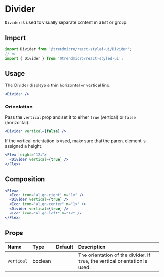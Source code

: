 # Divider

`Divider` is used to visually separate content in a list or group.

## Import

```js
import Divider from '@trendmicro/react-styled-ui/Divider';
// or
import { Divider } from '@trendmicro/react-styled-ui';
```

## Usage

The Divider displays a thin horizontal or vertical line.

```jsx
<Divider />
```

### Orientation

Pass the `vertical` prop and set it to either `true` (vertical) or `false` (horizontal).

```jsx
<Divider vertical={false} />
```

If the vertical orientation is used, make sure that the parent element is assigned a height.

```jsx
<Flex height="12x">
  <Divider vertical={true} />
</Flex>
```

## Composition

```jsx
<Flex>
  <Icon icon="align-right" m="1x" />
  <Divider vertical={true} />
  <Icon icon="align-center" m="1x" />
  <Divider vertical={true} />
  <Icon icon="align-left" m="1x" />
</Flex>
```

## Props

| Name | Type | Default | Description |
| :--- | :--- | :------ | :---------- |
| `vertical` | boolean | | The orientation of the divider. If `true`, the vertical orientation is used.  |
